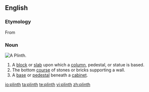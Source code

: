 ==English==

===Etymology===
From {{etyl|grc|en}} {{term|πλίνθος||brick|tr=plinthos|lang=grc|sc=polytonic}}

===Noun===
[[Image:Plinth.jpg|thumb|A Plinth.]]
{{en-noun}}

# A [[block]] or [[slab]] upon which a [[column]], pedestal, or statue is based.
# The bottom [[course]] of stones or bricks supporting a wall.
# A [[base]] or [[pedestal]] beneath a [[cabinet]].

[[io:plinth]]
[[ta:plinth]]
[[te:plinth]]
[[vi:plinth]]
[[zh:plinth]]